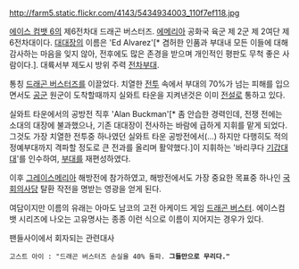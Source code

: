 http://farm5.static.flickr.com/4143/5434934003_110f7ef118.jpg

[[에이스 컴뱃 6]]의 제6전차대 드래곤 버스터즈.
[[에메리아]] 공화국 육군 제 2군 제 2여단 제 6전차대이다.
[[대대장]]의 이름은 'Ed Alvarez'[* 겸허한 인품과 부대내 모든 이들에 대해 감사하는 마음을 잊지 않아, 전후에도 많은 존경을 받으며 개인적인 평판도 무척 좋은 사람이다.]. 대륙서부 제도시 방위 주력 [[전차]]부대. 

통칭 [[드래곤 버스터즈]]를 이끌었다. 치열한 [[전투]] 속에서 부대의 70%가 넘는 피해를 입으면서도 [[공군]] 원군이 도착할때까지 실와트 타운을 지켜낸것은 이미 [[전설]]로 통하고 있다.

실와트 타운에서의 공방전 직후 'Alan Buckman'[* 좀 안습한 경력인데, 전쟁 전에는 소대의 대장에 불과했으나, 기존 대대장이 전사하는 바람에 급하게 지휘를 맡게 되었다. 그것도 가장 치열한 전투중 하나였던 실와트 타운 공방전에서(...) 하지만 다행히도 적의 정예부대까지 격파할 정도로 큰 전과를 올리며 활약했다.]이 지휘하는 '바리쿠다 [[기갑]]대대'를 인수하여, [[부대]]를 재편성하였다. 

이후 [[그레이스메리아]] 해방전에 참가하였고, 해방전에서도 가장 중요한 목표중 하나인 [[국회의사당]] 탈환 작전을 명받는 영광을 얻게 된다. 
 
여담이지만 이름의 유래는 아마도 남코의 고전 아케이드 게임 [[드래곤 버스터]]. 에이스컴뱃 시리즈에 나오는 고유명사는 종종 이런 식으로 이름이 지어지는 경우가 있다.

팬들사이에서 회자되는 관련대사

 고스트 아이 : "드래곤 버스터즈 손실율 40% 돌파. '''그들만으로 무리다."'''
